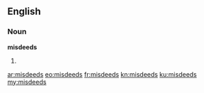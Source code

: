 ==English==

===Noun===
'''misdeeds'''

# {{plural of|[[misdeed]]}}

[[ar:misdeeds]]
[[eo:misdeeds]]
[[fr:misdeeds]]
[[kn:misdeeds]]
[[ku:misdeeds]]
[[my:misdeeds]]